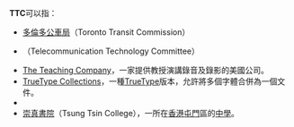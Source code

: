 '''TTC'''可以指：
* [[多倫多公車局|多倫多公車局]]（Toronto Transit Commission）
* {{link-ja|情報通信技術委員會|情報通信技術委員会}}（Telecommunication Technology Committee）
* [[The_Teaching_Company|The Teaching Company]]，一家提供教授演講錄音及錄影的美國公司。
* [[TrueType_Collections|TrueType Collections]]，一種[[TrueType|TrueType]]版本，允許將多個字體合併為一個文件。
* {{le|氯化三苯基四氮唑|Tetrazolium chloride}}
* [[崇真書院|崇真書院]]（Tsung Tsin College），一所在[[香港|香港]][[屯門|屯門]]區的[[中學|中學]]。

{{消歧義|Cat=三字拉丁字母缩写消歧义}}